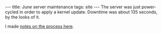 ---
title: June server maintenance
tags: site
---
The server was just power-cycled in order to apply a kernel update. Downtime was about 135 seconds, by the looks of it.

I made [[Updating the kernel from version 2.6.18-128.1.1.el5 to 2.6.18-128.1.14.el5 on Red Hat Enterprise Linux 5.1 | notes on the process here]].
